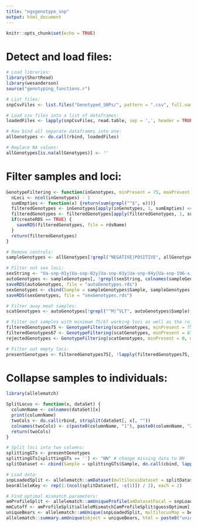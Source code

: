 ```yaml
---
title: "ngsgenotype_snp"
output: html_document
---
```


```r
knitr::opts_chunk$set(echo = TRUE)
```

# Detect and load files:
```r
# Load libraries:
library(ShortRead)
library(wesanderson)
source("genotyping_functions.r")

# List files:
snpCsvFiles <- list.files("Genotyped_SNPs/", pattern = ".csv", full.names = TRUE)

# Load csv files into a list of dataframes:
loadedFiles <- lapply(snpCsvFiles, read.table, sep = ',', header = TRUE, check.names = FALSE)

# Row bind all separate dataframes into one:
allGenotypes <- do.call(rbind, loadedFiles)

# Replace NA values:
allGenotypes[is.na(allGenotypes)] <- ''
```

# Filter samples and loci:
```r
GenotypeFiltering <- function(inGenotypes, minPresent = 75, maxPresent = 10000, createRDS = FALSE, rdsName = "filteredGenotypes.rds") {
  nLoci <- ncol(inGenotypes) - 1
  sumEmpties <- function(x) {return(sum(grepl("^$", x)))}
  filteredGenotypes <- inGenotypes[apply(inGenotypes, 1, sumEmpties) <= (nLoci - minPresent), ]
  filteredGenotypes <- filteredGenotypes[apply(filteredGenotypes, 1, sumEmpties) >= (nLoci - maxPresent), ]
  if(createRDS == TRUE) {
    saveRDS(filteredGenotypes, file = rdsName)
  }
  return(filteredGenotypes)
}

# Remove controls:
sampleGenotypes <- allGenotypes[!grepl("NEGATIVE|POSITIVE", allGenotypes$Sample), ]

# Filter out sex loci:
sexString <- "Ua-snp-01y|Ua-snp-02y|Ua-snp-03y|Ua-snp-04y|Ua-snp-196-x|Ua-snp-248-x|Ua-snp-236-x"
autoGenotypes <- sampleGenotypes[, !grepl(sexString, colnames(sampleGenotypes))]
saveRDS(autoGenotypes, file = "autoGenotypes.rds")
sexGenotypes <- cbind(Sample = sampleGenotypes$Sample, sampleGenotypes[, grepl(sexString, colnames(sampleGenotypes))])
saveRDS(sexGenotypes, file = "sexGenotypes.rds")

# Filter away meat samples:
scatGenotypes <- autoGenotypes[!grepl("^M|^VLT", autoGenotypes$Sample),]

# Filter out samples with minimum 75/67 working loci as well as the rejected ones:
filteredGenotypes75 <- GenotypeFiltering(scatGenotypes, minPresent = 75, createRDS = TRUE, rdsName = "filteredGenotypes75.rds")
filteredGenotypes67 <- GenotypeFiltering(scatGenotypes, minPresent = 67, maxPresent = 74, createRDS = FALSE)
rejectedGenotypes <- GenotypeFiltering(scatGenotypes, minPresent = 0, maxPresent = 66, createRDS = TRUE, rdsName = "rejectedGenotypes.rds")

# Filter out empty loci:
presentGenotypes <- filteredGenotypes75[, !lapply(filteredGenotypes75, unique) == ''] # does this matter with allelematch?
```

# Collapse samples to individuals:
```r
library(allelematch)

SplitLocus <- function(x, dataSet) {
  columnName <- colnames(dataSet)[x]
  print(columnName)
  twoCols <- do.call(rbind, strsplit(dataSet[, x], ""))
  colnames(twoCols) <- c(paste0(columnName, "1"), paste0(columnName, "2"))
  return(twoCols)
}

# Split loci into two columns:
splittingGTs <- presentGenotypes
splittingGTs[splittingGTs == ''] <- "NN" # change missing data to NN
splitDataset <- cbind(Sample = splittingGTs$Sample, do.call(cbind, lapply(1:ncol(splittingGTs[, -c(1)]), SplitLocus, splittingGTs[, -c(1)])))

# Load data:
snpLoadedSplit <- allelematch::amDataset(multilocusDataset = splitDataset, missingCode = "N", indexColumn = "Sample")
bearAlleleKey <- rep(1:(ncol(splitDataset[, -c(1)]) / 2), each = 2)

# Find optimal mismatch parameters:
amProfileSplit <- allelematch::amUniqueProfile(amDatasetFocal = snpLoadedSplit, multilocusMap = bearAlleleKey, doPlot = TRUE, alleleMismatch = c(0:45))
mmCutoff <- amProfileSplit$alleleMismatch[amProfileSplit$guessOptimum] # get estimated best mismatch threshold
uniqueBears <- allelematch::amUnique(snpLoadedSplit, multilocusMap = bearAlleleKey, alleleMismatch = mmCutoff)
allelematch::summary.amUnique(object = uniqueBears, html = paste0("unique_bears_75_", mmCutoff, ".html")) # generate report
```














